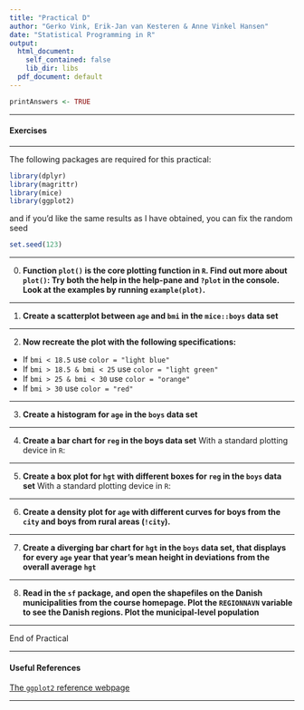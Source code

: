 ```yaml
---
title: "Practical D"
author: "Gerko Vink, Erik-Jan van Kesteren & Anne Vinkel Hansen"
date: "Statistical Programming in R"
output:
  html_document: 
    self_contained: false
    lib_dir: libs
  pdf_document: default
---
```



```r
printAnswers <- TRUE
```

---

#### Exercises 

---

The following packages are required for this practical:

```r
library(dplyr)
library(magrittr)
library(mice)
library(ggplot2)
```

and if you'd like the same results as I have obtained, you can fix the random seed

```r
set.seed(123)
```

---

0. **Function `plot()` is the core plotting function in `R`. Find out more about `plot()`: Try both the help in the help-pane and `?plot` in the console. Look at the examples by running `example(plot)`.**

---

1. **Create a scatterplot between `age` and `bmi` in the `mice::boys` data set**

---

2. **Now recreate the plot with the following specifications:**

- If `bmi < 18.5` use `color = "light blue"`
- If `bmi > 18.5 & bmi < 25` use `color = "light green"`
- If `bmi > 25 & bmi < 30` use `color = "orange"`
- If `bmi > 30` use `color = "red"`


---

3. **Create a histogram for `age` in the `boys` data set**

---

4. **Create a bar chart for `reg` in the boys data set**
With a standard plotting device in `R`:

---

5. **Create a box plot for `hgt` with different boxes for `reg` in the `boys` data set**
With a standard plotting device in `R`:

---

6. **Create a density plot for `age` with different curves for boys from the `city` and boys from rural areas (`!city`).**

---

7. **Create a diverging bar chart for `hgt` in the `boys` data set, that displays for every `age` year that year's mean height in deviations from the overall average `hgt`** 

---

8. **Read in the `sf` package, and open the shapefiles on the Danish municipalities from the course homepage. Plot the `REGIONNAVN` variable to see the Danish regions. Plot the municipal-level population**

---

End of Practical

---

#### Useful References

[The `ggplot2` reference webpage](https://ggplot2.tidyverse.org/reference/index.html)


---


